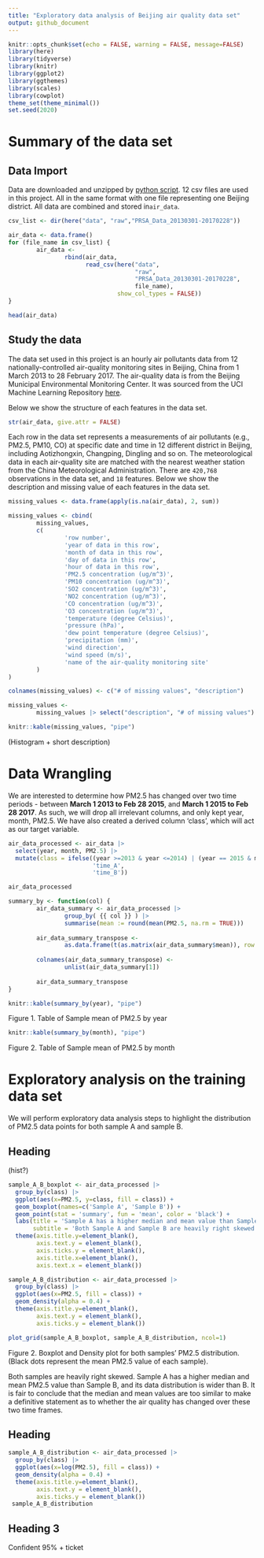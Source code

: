```yaml
---
title: "Exploratory data analysis of Beijing air quality data set"
output: github_document
---
```


```r
knitr::opts_chunk$set(echo = FALSE, warning = FALSE, message=FALSE)
library(here)
library(tidyverse)
library(knitr)
library(ggplot2)
library(ggthemes)
library(scales)
library(cowplot)
theme_set(theme_minimal())
set.seed(2020)
```

# Summary of the data set

## Data Import

Data are downloaded and unzipped by [python script](`r here("src", "download_data.py")`). 12 csv files are used in this project. All in the same format with one file representing one Beijing district. All data are combined and stored in`air_data`.

```r
csv_list <- dir(here("data", "raw","PRSA_Data_20130301-20170228"))

air_data <- data.frame()
for (file_name in csv_list) {
        air_data <-
                rbind(air_data, 
                      read_csv(here("data", 
                                    "raw", 
                                    "PRSA_Data_20130301-20170228", 
                                    file_name), 
                               show_col_types = FALSE))
}

head(air_data)
```

## Study the data

The data set used in this project is an hourly air pollutants data from 12 nationally-controlled air-quality monitoring sites in Beijing, China from 1 March 2013 to 28 February 2017. The air-quality data is from the Beijing Municipal Environmental Monitoring Center. It was sourced from the UCI Machine Learning Repository [here](https://archive-beta.ics.uci.edu/ml/datasets/beijing+multi+site+air+quality+data).

Below we show the structure of each features in the data set.

```r
str(air_data, give.attr = FALSE)
```

Each row in the data set represents a measurements of air pollutants (e.g., PM2.5, PM10, CO) at specific date and time in 12 different district in Beijing, including Aotizhongxin, Changping, Dingling and so on. The meteorological data in each air-quality site are matched with the nearest weather station from the China Meteorological Administration. There are `420,768` observations in the data set, and `18` features. Below we show the description and missing value of each features in the data set.

```r
missing_values <- data.frame(apply(is.na(air_data), 2, sum))

missing_values <- cbind(
        missing_values,
        c(
                'row number',
                'year of data in this row',
                'month of data in this row',
                'day of data in this row',
                'hour of data in this row',
                'PM2.5 concentration (ug/m^3)',
                'PM10 concentration (ug/m^3)',
                'SO2 concentration (ug/m^3)',
                'NO2 concentration (ug/m^3)',
                'CO concentration (ug/m^3)',
                'O3 concentration (ug/m^3)',
                'temperature (degree Celsius)',
                'pressure (hPa)',
                'dew point temperature (degree Celsius)',
                'precipitation (mm)',
                'wind direction',
                'wind speed (m/s)',
                'name of the air-quality monitoring site'
        )
)

colnames(missing_values) <- c("# of missing values", "description")

missing_values <-
        missing_values |> select("description", "# of missing values")

knitr::kable(missing_values, "pipe")
```

(Histogram + short description)

# Data Wrangling

We are interested to determine how PM2.5 has changed over two time periods - between **March 1 2013 to Feb 28 2015**, and **March 1 2015 to Feb 28 2017**. As such, we will drop all irrelevant columns, and only kept year, month, PM2.5. We have also created a derived column 'class', which will act as our target variable.

```r
air_data_processed <- air_data |>
  select(year, month, PM2.5) |>
  mutate(class = ifelse((year >=2013 & year <=2014) | (year == 2015 & month <=2),
                        'time_A',
                        'time_B'))

air_data_processed
```

```r
summary_by <- function(col) {
        air_data_summary <- air_data_processed |>
                group_by( {{ col }} ) |>
                summarise(mean := round(mean(PM2.5, na.rm = TRUE)))
        
        air_data_summary_transpose <-
                as.data.frame(t(as.matrix(air_data_summary$mean)), row.names = 'mean')
        
        colnames(air_data_summary_transpose) <-
                unlist(air_data_summary[1])
        
        air_data_summary_transpose
}

knitr::kable(summary_by(year), "pipe")
```

Figure 1. Table of Sample mean of PM2.5 by year

```r
knitr::kable(summary_by(month), "pipe")
```

Figure 2. Table of Sample mean of PM2.5 by month

# Exploratory analysis on the training data set

We will perform exploratory data analysis steps to highlight the distribution of PM2.5 data points for both sample A and sample B.

## Heading

(hist?)

```r
sample_A_B_boxplot <- air_data_processed |>
  group_by(class) |>
  ggplot(aes(x=PM2.5, y=class, fill = class)) +
  geom_boxplot(names=c('Sample A', 'Sample B')) +
  geom_point(stat = 'summary', fun = 'mean', color = 'black') +
  labs(title = 'Sample A has a higher median and mean value than Sample B',
       subtitle = 'Both Sample A and Sample B are heavily right skewed') +
  theme(axis.title.y=element_blank(),
        axis.text.y = element_blank(),
        axis.ticks.y = element_blank(),
        axis.title.x=element_blank(),
        axis.text.x = element_blank())

sample_A_B_distribution <- air_data_processed |>
  group_by(class) |>
  ggplot(aes(x=PM2.5, fill = class)) +
  geom_density(alpha = 0.4) +
  theme(axis.title.y=element_blank(),
        axis.text.y = element_blank(),
        axis.ticks.y = element_blank())

plot_grid(sample_A_B_boxplot, sample_A_B_distribution, ncol=1)

```

Figure 2. Boxplot and Density plot for both samples' PM2.5 distribution. (Black dots represent the mean PM2.5 value of each sample).

Both samples are heavily right skewed. Sample A has a higher median and mean PM2.5 value than Sample B, and its data distribution is wider than B. It is fair to conclude that the median and mean values are too similar to make a definitive statement as to whether the air quality has changed over these two time frames.

## Heading

```r

sample_A_B_distribution <- air_data_processed |>
  group_by(class) |>
  ggplot(aes(x=log(PM2.5), fill = class)) +
  geom_density(alpha = 0.4) +
  theme(axis.title.y=element_blank(),
        axis.text.y = element_blank(),
        axis.ticks.y = element_blank())
 sample_A_B_distribution
```

## Heading 3

Confident 95% + ticket

